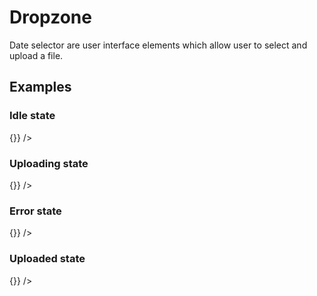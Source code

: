 

<Meta title="Components/Dropzone" component={Dropzone} />

# Dropzone

Date selector are user interface elements which allow user to select and upload a file.

## Examples

### Idle state

<Preview>
  <Dropzone uploading={false} onSelectedFile={() => {}} />
</Preview>

### Uploading state

<Preview>
  <Dropzone uploading={true} progress={30} onSelectedFile={() => {}} />
</Preview>

### Error state

<Preview>
  <Dropzone
    uploading={true}
    progress={30}
    error="Something went wront"
    onSelectedFile={() => {}}
  />
</Preview>

### Uploaded state

<Preview>
  <Dropzone
    uploading={false}
    uploadedFileUrl="http://getpopsure.com/my-file.png"
    onSelectedFile={() => {}}
  />
</Preview>
